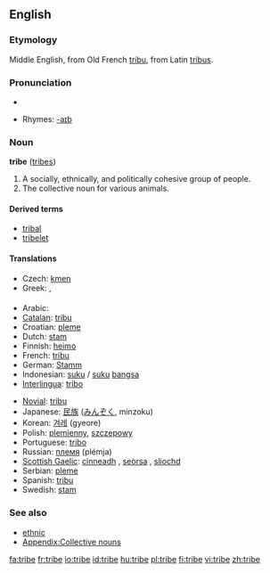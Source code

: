 ==English==

===Etymology===
Middle English, from Old French [[tribu]], from Latin [[tribus]].

===Pronunciation===
*{{audio|en-us-tribe.ogg|Audio (US)}}

*Rhymes: [[Rhymes:English:-aɪb|-aɪb]]

===Noun===
'''tribe''' ([[tribes]])

# A socially, ethnically, and politically cohesive group of people.
# The collective noun for various animals.

====Derived terms====
*[[tribal]]
*[[tribelet]]

====Translations====
{{trans-top|group of people}}
*Czech: [[kmen]] {{m}}
*Greek: {{t|el|φύλο|n}}, {{t|el|φυλή|f}}
{{trans-mid}}
{{trans-bottom}}
==== ====
{{top}}
*Arabic: {{ARchar|[[قبيلة]]}} {{f}}
*[[Catalan]]: [[tribu]] {{f}}
*Croatian: [[pleme]] {{n}}
*Dutch: [[stam]] {{m}}
*Finnish: [[heimo]]
*French: [[tribu]] {{f}}
*German: [[Stamm]] {{m}}
*Indonesian: [[suku]] / [[suku]] [[bangsa]]
*[[Interlingua]]: [[tribo]]
{{mid}}
*[[Novial]]: [[tribu]]
*Japanese: [[民族]] ([[みんぞく]], minzoku)
*Korean: [[겨레]] (gyeore)
*Polish: [[plemienny]], [[szczepowy]]
*Portuguese: [[tribo]] {{f}}
*Russian: [[племя]] (plémja) {{n}}
*[[Scottish Gaelic]]: [[cinneadh]] {{m}}, [[seòrsa]] {{m}}, [[sliochd]] {{m}}
*Serbian: [[pleme]] {{n}}
*Spanish: [[tribu]] {{f}}
*Swedish: [[stam]]
{{bottom}}

===See also===
*[[ethnic]]
*[[Appendix:Collective nouns]]

[[fa:tribe]]
[[fr:tribe]]
[[io:tribe]]
[[id:tribe]]
[[hu:tribe]]
[[pl:tribe]]
[[fi:tribe]]
[[vi:tribe]]
[[zh:tribe]]